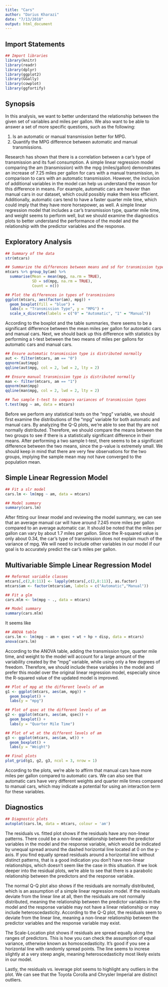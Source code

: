 ```yaml
---
title: "Cars"
author: "Darius Kharazi"
date: "7/13/2018"
output: html_document
---
```


## Import Statements

```r
## Import libraries
library(knitr)
library(readr)
library(dplyr)
library(ggplot2)
library(GGally)
library(cowplot)
library(ggfortify)
```

## Synopsis

In this analysis, we want to better understand the relationship between the given set of variables and miles per gallon. We also want to be able to answer a set of more specific questions, such as the following:

  1. Is an automatic or manual transmission better for MPG.
  2. Quantify the MPG difference between automatic and manual transmissions.
  
Research has shown that there is a correlation between a car's type of transmission and its fuel consumption. A simple linear regression model comparing the am (transmission) with the mpg (miles/gallon) demonstrates an increase of 7.25 miles per gallon for cars with a manual transmission, in comparison to cars with an automatic transmission. However, the inclusion of additional variables in the model can help us understand the reason for this difference in means. For example, automatic cars are heavier than manual cars in our dataset, which could possibly make them less efficient. Additionally, automatic cars tend to have a faster quarter mile time, which could imply that they have more horsepower, as well. A simple linear regression model that includes a car's transmission type, quarter mile time, and weight seems to perform well, but we should examine the diagnostics plots to better understand the performance of the model and the relationship with the predictor variables and the response.

## Exploratory Analysis

```r
## Summary of the data
str(mtcars)

## Summarize the differences between means and sd for transmission types
mtcars %>% group_by(am) %>%
  summarise(Mean = mean(mpg, na.rm = TRUE),
            SD = sd(mpg, na.rm = TRUE),
            Count = n())

## Plot the differences in types of transmissions
ggplot(mtcars, aes(factor(am), mpg)) + 
  geom_boxplot(fill = "blue") +
  labs(x = "Transmission Type", y = "MPG") + 
  scale_x_discrete(labels = c("0" = "Automatic", "1" = "Manual"))
```

According to the boxplot and the table summaries, there seems to be a significant difference between the mean miles per gallon for automatic cars and manual cars. Next, we should back up this difference with statistics by performing a t-test between the two means of miles per gallons for automatic cars and manual cars.

```r
## Ensure automatic transmission type is distributed normally
aut <- filter(mtcars, am == "0")
qqnorm(aut$mpg)
qqline(aut$mpg, col = 2, lwd = 2, lty = 2)

## Ensure manual transmission type is distributed normally
man <- filter(mtcars, am == "1")
qqnorm(man$mpg)
qqline(man$mpg, col = 2, lwd = 2, lty = 2)

## Two sample t-test to compare variances of transmission types
t.test(mpg ~ am, data = mtcars)
```

Before we perform any statistical tests on the "mpg" variable, we should first examine the distributions of the "mpg" variable for both automatic and manual cars. By analyzing the Q-Q plots, we're able to see that thy are not normally distributed. Therefore, we should compare the means between the two groups to see if there is a statistically significant difference in their means. After performing a two sample t-test, there seems to be a significant difference between the two means, since the p-value is extremely small. We should keep in mind that there are very few observations for the two groups, implying the sample mean may not have converged to the population mean.

## Simple Linear Regression Model

```r
## Fit a slr model
cars.lm <- lm(mpg ~ am, data = mtcars)

## Model summary
summary(cars.lm)
```

After fitting our linear model and reviewing the model summary, we can see that an average manual car will have around 7.245 more miles per gallon compared to an average automatic car. It should be noted that the miles per gallon can vary by about 1.7 miles per gallon. Since the R-squared value is only about 0.34, the car's type of transmission does not explain much of the variance of mpg. We will need to include other variables in our model if our goal is to accurately predict the car's miles per gallon. 

## Multivariable Simple Linear Regression Model

```r
## Reformat variable classes
mtcars[,c(2,8:11)] <- lapply(mtcars[,c(2,8:11)], as.factor)
mtcars$am <- factor(mtcars$am, labels = c("Automatic","Manual"))

## Fit a glm
cars.mlm <- lm(mpg ~ ., data = mtcars)

## Model summary
summary(cars.mlm)
```

It seems like 

```r
## ANOVA table
cars.lm <- lm(mpg ~ am + qsec + wt + hp + disp, data = mtcars)
anova(cars.lm)
```

According to the ANOVA table, adding the transmission type, quarter mile time, and weight to the model will account for a large amount of the variability created by the "mpg" variable, while using only a few degrees of freedom. Therefore, we should include these variables in the model and prefer this model over the original linear regression model, especially since the R-squared value of the updated model is improved.

```r
## Plot of mpg at the different levels of am
g1 <- ggplot(mtcars, aes(am, mpg)) +
  geom_boxplot() + 
  labs(y = "mpg")

## Plot of qsec at the different levels of am
g2 <- ggplot(mtcars, aes(am, qsec)) +
  geom_boxplot() + 
  labs(y = "Quarter Mile Time")

## Plot of wt at the different levels of am
g3 <- ggplot(mtcars, aes(am, wt)) +
  geom_boxplot() + 
  labs(y = "Weight")

## Final plots
plot_grid(g1, g2, g3, ncol = 3, nrow = 1)
```

According to the plots, we're able to affirm that manual cars have more miles per gallon compared to automatic cars. We can also see that automatic cars have very different weights and quarter mile times compared to manual cars, which may indicate a potential for using an interaction term for these variables.

## Diagnostics

```r
## Diagnostic plots
autoplot(cars.lm, data = mtcars, colour = 'am')
```

The residuals vs. fitted plot shows if the residuals have any non-linear patterns. There could be a non-linear relationship between the predictor variables in the model and the response variable, which would be indicated by unequal spread around the dashed horizontal line located at 0 on the y-axis. If you find equally spread residuals around a horizontal line without distinct patterns, that is a good indication you don’t have non-linear relationships, which doesn't seem like the case in this situation. If we look deeper into the residual plots, we're able to see that there is a parabolic relationship between the predictors and the response variable.

The normal Q-Q plot also shows if the residuals are normally distributed, which is an assumption of a simple linear regression model. If the residuals deviate from the linear line at all, then the residuals are not normally distributed, meaning the relationship between the predictor variables in the model and the response variable may not have a linear relationship or may include heteroscedasticity. According to the Q-Q plot, the residuals seem to deviate from the linear line, meaning a non-linear relationship between the predictor variables and the response variable may exist.

The Scale-Location plot shows if residuals are spread equally along the ranges of predictors. This is how you can check the assumption of equal variance, otherwise known as homoscedasticity. It’s good if you see a horizontal line with randomly spread points. The line seems to increse slightly at a very steep angle, meaning heteroscedasticity most likely exists in our model.

Lastly, the residuals vs. leverage plot seems to highlight any outliers in the plot. We can see that the Toyota Corolla and Chrysler Imperial are distinct outliers.
